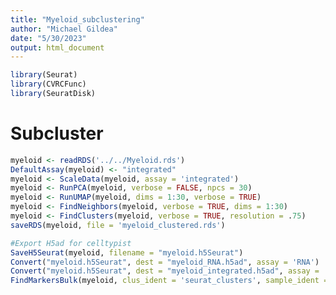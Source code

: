 ```yaml
---
title: "Myeloid_subclustering"
author: "Michael Gildea"
date: "5/30/2023"
output: html_document
---
```


```r
library(Seurat)
library(CVRCFunc)
library(SeuratDisk)
```

# Subcluster
```r
myeloid <- readRDS('../../Myeloid.rds')
DefaultAssay(myeloid) <- "integrated"
myeloid <- ScaleData(myeloid, assay = 'integrated')
myeloid <- RunPCA(myeloid, verbose = FALSE, npcs = 30)
myeloid <- RunUMAP(myeloid, dims = 1:30, verbose = TRUE)
myeloid <- FindNeighbors(myeloid, verbose = TRUE, dims = 1:30)
myeloid <- FindClusters(myeloid, verbose = TRUE, resolution = .75)
saveRDS(myeloid, file = 'myeloid_clustered.rds')
```

```r
#Export H5ad for celltypist
SaveH5Seurat(myeloid, filename = "myeloid.h5Seurat")
Convert("myeloid.h5Seurat", dest = "myeloid_RNA.h5ad", assay = 'RNA')
Convert("myeloid.h5Seurat", dest = "myeloid_integrated.h5ad", assay = 'integrated')
FindMarkersBulk(myeloid, clus_ident = 'seurat_clusters', sample_ident = 'orig.ident')
```
